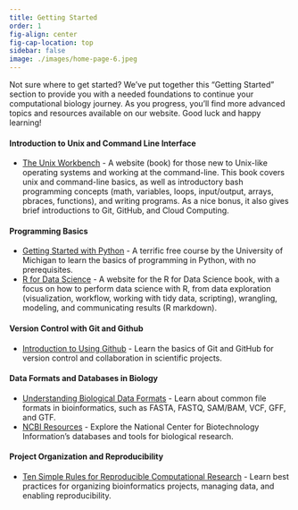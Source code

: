 ```yaml
---
title: Getting Started
order: 1
fig-align: center
fig-cap-location: top
sidebar: false
image: ./images/home-page-6.jpeg
---
```


Not sure where to get started? We've put together this "Getting Started" section to provide you with a needed foundations to continue your computational biology journey. As you progress, you'll find more advanced topics and resources available on our website. Good luck and happy learning!

#### Introduction to Unix and Command Line Interface

- [The Unix Workbench](https://seankross.com/the-unix-workbench/introduction.html) - A website (book) for those new to Unix-like operating systems and working at the command-line. This book covers unix and command-line basics, as well as introductory bash programming concepts (math, variables, loops, input/output, arrays, pbraces, functions), and writing programs. As a nice bonus, it also gives brief introductions to Git, GitHub, and Cloud Computing.

#### Programming Basics

- [Getting Started with Python](https://online.umich.edu/courses/programming-for-everybody-getting-started-with-python/) - A terrific free course by the University of Michigan to learn the basics of programming in Python, with no prerequisites.
- [R for Data Science](https://r4ds.had.co.nz/index.html) - A website for the R for Data Science book, with a focus on how to perform data science with R, from data exploration (visualization, workflow, working with tidy data, scripting), wrangling, modeling, and communicating results (R markdown).

#### Version Control with Git and Github

- [Introduction to Using Github](https://rainsworth.github.io/intro-to-github/) - Learn the basics of Git and GitHub for version control and collaboration in scientific projects.

#### Data Formats and Databases in Biology

- [Understanding Biological Data Formats](https://bioinformatics.uconn.edu/resources-and-events/tutorials-2/file-formats-tutorial/) - Learn about common file formats in bioinformatics, such as FASTA, FASTQ, SAM/BAM, VCF, GFF, and GTF.
- [NCBI Resources](https://www.ncbi.nlm.nih.gov/guide/all/) - Explore the National Center for Biotechnology Information's databases and tools for biological research.

#### Project Organization and Reproducibility

- [Ten Simple Rules for Reproducible Computational Research](https://journals.plos.org/ploscompbiol/article?id=10.1371/journal.pcbi.1003285) - Learn best practices for organizing bioinformatics projects, managing data, and enabling reproducibility.


